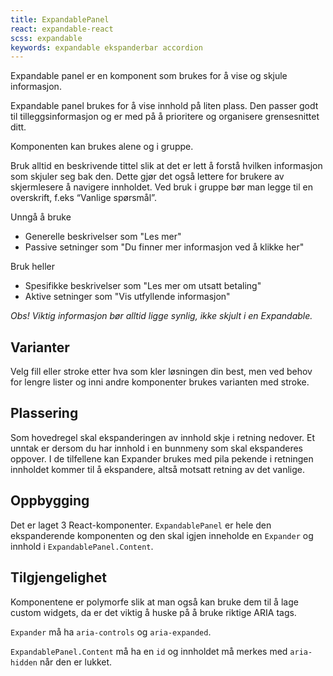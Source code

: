 ```yaml
---
title: ExpandablePanel
react: expandable-react
scss: expandable
keywords: expandable ekspanderbar accordion
---
```



<Ingress>
    Expandable panel er en komponent som brukes for å vise og skjule
    informasjon.
</Ingress>

<ComponentExample
    title="ExpandablePanel"
    component={ExpandableExample}
    knobs={knobs}
    codeExample={code}
/>

Expandable panel brukes for å vise innhold på liten plass. Den passer godt til
tilleggsinformasjon og er med på å prioritere og organisere grensesnittet ditt.

Komponenten kan brukes alene og i gruppe.

Bruk alltid en beskrivende tittel slik at det er lett å forstå hvilken informasjon
som skjuler seg bak den. Dette gjør det også lettere for brukere av skjermlesere å
navigere innholdet. Ved bruk i gruppe bør man legge til en overskrift, f.eks “Vanlige spørsmål”.

Unngå å bruke

-   Generelle beskrivelser som "Les mer"
-   Passive setninger som "Du finner mer informasjon ved å klikke her"

Bruk heller

-   Spesifikke beskrivelser som "Les mer om utsatt betaling"
-   Aktive setninger som "Vis utfyllende informasjon"

_Obs! Viktig informasjon bør alltid ligge synlig, ikke skjult i en Expandable._

## Varianter

Velg fill eller stroke etter hva som kler løsningen din best, men ved behov for lengre
lister og inni andre komponenter brukes varianten med stroke.

## Plassering

Som hovedregel skal ekspanderingen av innhold skje i retning nedover. Et unntak er
dersom du har innhold i en bunnmeny som skal ekspanderes oppover. I de tilfellene kan
Expander brukes med pila pekende i retningen innholdet kommer til å ekspandere,
altså motsatt retning av det vanlige.

## Oppbygging

Det er laget 3 React-komponenter. `ExpandablePanel` er hele den ekspanderende komponenten og
den skal igjen inneholde en `Expander` og innhold i `ExpandablePanel.Content`.

## Tilgjengelighet

Komponentene er polymorfe slik at man også kan bruke dem til å lage custom widgets,
da er det viktig å huske på å bruke riktige ARIA tags.

`Expander` må ha `aria-controls` og `aria-expanded`.

`ExpandablePanel.Content` må ha en `id` og innholdet må merkes med `aria-hidden` når
den er lukket.
